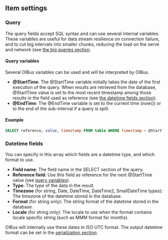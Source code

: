 
## Item settings
### Query
The query fields accept SQL syntax and can use several internal variables. These variables are useful for data stream
resilience on connection failure, and to cut big intervals into smaller chunks, reducing the load on the serve and network
(see [the big queries section](#splitting-large-queries).

#### Query variables
Several OIBus variables can be used and will be interpreted by OIBus.
- **@StartTime**: The @StartTime variable initially takes the date of the first execution of the query. When results are
retrieved from the database, @StartTime value is set to the most recent timestamp among those results in the field used
as reference (see [the datetime fields section](#datetime-fields)).
- **@EndTime**: The @EndTime variable is set to the current time (_now()_) or to the end of the sub-interval if a query is split.

#### Example
```sql
SELECT reference, value, timestamp FROM table WHERE timestamp > @StartTime AND timestamp < @EndTime
```
### Datetime fields
You can specify in this array which fields are a datetime type, and which format to use.
- **Field name**: The field name in the SELECT section of the query.
- **Reference field**: Use this field as reference for the next @StartTime value (see [query variables](#query-variables)).
- **Type**: The type of the data in the result.
- **Timezone** (for string, Date, DateTime, DateTime2, SmallDateTime types): The timezone of the datetime stored in the
database.
- **Format** (for string only): The string format of the datetime stored in the database.
- **Locale** (for string only): The locale to use when the format contains locale specific string (such as MMM format for
months).

OIBus will internally use these dates in ISO UTC format. The output datetime format can be set in the
[serialization section](#serialization).

<SerializationSettings></SerializationSettings>